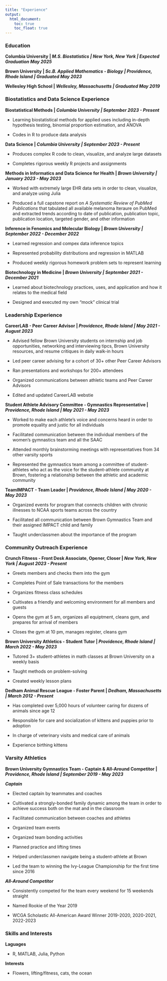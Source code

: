 ```yaml
---
title: "Experience"
output: 
  html_document:
    toc: true
    toc_float: true
---
```



### Education 

**Columbia University | *M.S. Biostatistics | New York, New York | Expected Graduation May 2025***

**Brown University | *Sc.B. Applied Mathematics - Biology | Providence, Rhode Island | Graduated May 2023***

**Wellesley High School | *Wellesley, Massachusetts | Graduated May 2019***

### Biostatistics and Data Science Experience 

**Biostatistical Methods | *Columbia University | September 2023 - Present***

- Learning biostatistical methods for applied uses including in-depth hypothesis testing, binomial proportion estimation, and ANOVA

- Codes in R to produce data analysis

**Data Science | *Columbia University | September 2023 - Present***

- Produces complex R code to clean, visualize, and analyze large datasets

- Completes rigorous weekly R projects and assignments 

**Methods in Informatics and Data Science for Health | *Brown University | January 2023 - May 2023***

- Worked with extremely large EHR data sets in order to clean, visualize, and analyze using Julia

- Produced a full capstone report on *A Systematic Review of PubMed Publications* that tabulated all available melanoma lteraure on PubMed and extracted trends according to date of publication, publication topic, publication location, targeted gender, and other information 

**Inference in Fenomics and Molecular Biology | *Brown University | September 2022 - December 2022***

- Learned regression and compex data inference topics

- Represented probability distributions and regression in MATLAB

- Produced weekly rigorous homework problem sets to represent learning 

**Biotechnology in Medicine | *Brown University | September 2021 - December 2021***

- Learned about biotechnology practices, uses, and application and how it relates to the medical field

- Designed and executed my own "mock" clinical trial 

### Leadership Experience

**CareerLAB - Peer Career Advisor | *Providence, Rhode Island | May 2021 - August 2023***

- Advised fellow Brown University students on internship and job opportunities, networking and interviewing tipcs, Brown University resources, and resume critiques in daily walk-in hours

- Led peer career advising for a cohort of 30+ other Peer Career Advisors

- Ran presentations and workshops for 200+ attendees

- Organized communications between athletic teams and Peer Career Advisors

- Edited and updated CareerLAB webstie

**Student Athlete Advisory Committee - Gymnastics Representative | *Providence, Rhode Island | May 2021 - May 2023***

- Worked to make each athlete's voice and concerns heard in order to promote equality and justic for all individuals

- Facilitated communication between the individual members of the women's gymnastics team and all the SAAC

- Attended monthly brainstorming meetings with representatives from 34 other varsity sports 

- Represented the gymnastics team among a committee of student-athletes who act as the voice for the student-athlete community at Brown, fostering a relationship between the athletic and academic community 

**TeamIMPACT - Team Leader | *Providence, Rhode Island | May 2020 - May 2023***

- Organized events for program that connects children with chronic illnesses to NCAA sports teams across the country

- Facilitated all communication between Brown Gymnastics Team and their assigned IMPACT child and family

- Taught underclassmen about the importance of the program 

### Community Outreach Experience 

**Crunch Fitness - Front Desk Associate, Opener, Closer | *New York, New York | August 2023 - Present***

- Greets members and checks them into the gym

- Completes Point of Sale transactions for the members

- Organizes fitness class schedules

- Cultivates a friendly and welcoming environment for all members and guests

- Opens the gym at 5 am, organizes all equiptment, cleans gym, and prepares for arrival of members

- Closes the gym at 10 pm, manages register, cleans gym 

**Brown University Athletics - Student Tutor | *Providence, Rhode Island | March 2022 - May 2023***

- Tutored 3+ student-athletes in math classes at Brown University on a weekly basis 

- Taught methods on problem-solving

- Created weekly lesson plans 

**Dedham Animal Rescue League - Foster Parent | *Dedham, Massachusetts | March 2012 - Present***

- Has completed over 5,000 hours of volunteer caring for dozens of animals since age 12

- Responsible for care and socialization of kittens and puppies prior to adoption

- In charge of veterinary visits and medical care of animals

- Experience birthing kittens

### Varsity Athletics 

**Brown University Gymnastics Team - Captain & All-Around Competitor | *Providence, Rhode Island | September 2019 - May 2023***

***Captain***

- Elected captain by teammates and coaches

- Cultivated a strongly-bonded family dynamic among the team in order to achieve success both on the mat and in the classroom 

- Facilitated communication between coaches and athletes

- Organized team events

- Organized team bonding activities

- Planned practice and lifting times 

- Helped underclassmen navigate being a student-athlete at Brown

- Led the team to winning the Ivy-League Championship for the first time since 2016

***All-Around Competitor***

- Consistently competed for the team every weekend for 15 weekends straight

- Named Rookie of the Year 2019

- WCGA Scholastic All-American Award Winner 2019-2020, 2020-2021, 2022-2023

### Skills and Interests

**Laguages**

- R, MATLAB, Julia, Python

**Interests**

- Flowers, lifting/fitness, cats, the ocean
